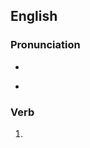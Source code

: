 ==English==

===Pronunciation===
* {{IPA|/əˈɹoʊz/|lang=en}}
* {{audio|en-us-arose.ogg|Audio (US)|lang=en}}
*: {{rhymes|əʊz|lang=en}}

===Verb===
{{head|en|verb form}}

# {{en-simple past of|arise}}